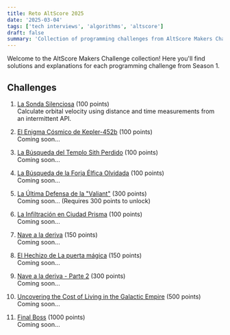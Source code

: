 ```yaml
---
title: Reto AltScore 2025
date: '2025-03-04'
tags: ['tech interviews', 'algorithms', 'altscore']
draft: false
summary: 'Collection of programming challenges from AltScore Makers Challenge Season 1'
---
```


Welcome to the AltScore Makers Challenge collection! Here you'll find solutions and explanations for each programming challenge from Season 1.

## Challenges

1. [La Sonda Silenciosa](/blog/altscore-makers-challenge/la-sonda-silenciosa) (100 points)  
   Calculate orbital velocity using distance and time measurements from an intermittent API.

2. [El Enigma Cósmico de Kepler-452b](/blog/altscore-makers-challenge/el-enigma-cosmico) (100 points)  
   Coming soon...

3. [La Búsqueda del Templo Sith Perdido](/blog/altscore-makers-challenge/templo-sith) (100 points)  
   Coming soon...

4. [La Búsqueda de la Forja Élfica Olvidada](/blog/altscore-makers-challenge/forja-elfica) (100 points)  
   Coming soon...

5. [La Última Defensa de la "Valiant"](/blog/altscore-makers-challenge/ultima-defensa) (300 points)  
   Coming soon... (Requires 300 points to unlock)

6. [La Infiltración en Ciudad Prisma](/blog/altscore-makers-challenge/ciudad-prisma) (100 points)  
   Coming soon...

7. [Nave a la deriva](/blog/altscore-makers-challenge/nave-deriva) (150 points)  
   Coming soon...

8. [El Hechizo de La puerta mágica](/blog/altscore-makers-challenge/puerta-magica) (150 points)  
   Coming soon...

9. [Nave a la deriva - Parte 2](/blog/altscore-makers-challenge/nave-deriva-2) (300 points)  
   Coming soon...

10. [Uncovering the Cost of Living in the Galactic Empire](/blog/altscore-makers-challenge/galactic-cost) (500 points)  
    Coming soon...

11. [Final Boss](/blog/altscore-makers-challenge/final-boss) (1000 points)  
    Coming soon...

